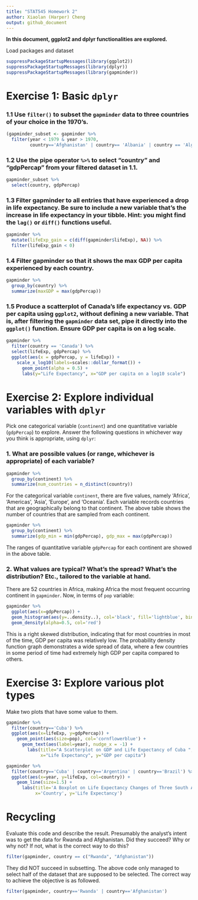 ```yaml
---
title: "STAT545 Homework 2"
author: Xiaolan (Harper) Cheng
output: github_document
---
```


**In this document, ggplot2 and dplyr functionalities are explored.**

Load packages and dataset
```r
suppressPackageStartupMessages(library(ggplot2))
suppressPackageStartupMessages(library(dplyr))
suppressPackageStartupMessages(library(gapminder))
```


# Exercise 1: Basic `dplyr`

### 1.1 Use `filter()` to subset the `gapminder` data to three countries of your choice in the 1970’s.

```r
(gapminder_subset <- gapminder %>% 
  filter(year < 1979 & year > 1970, 
         country=='Afghanistan' | country== 'Albania' | country == 'Algeria'))
```

### 1.2 Use the pipe operator `%>%` to select “country” and “gdpPercap” from your filtered dataset in 1.1.

```r
gapminder_subset %>% 
  select(country, gdpPercap)
```

### 1.3 Filter gapminder to all entries that have experienced a drop in life expectancy. Be sure to include a new variable that’s the increase in life expectancy in your tibble. Hint: you might find the `lag()` or `diff()` functions useful.

```r
gapminder %>%
  mutate(lifeExp_gain = c(diff(gapminder$lifeExp), NA)) %>% 
  filter(lifeExp_gain < 0)
```

### 1.4 Filter gapminder so that it shows the max GDP per capita experienced by each country.

```r
gapminder %>% 
  group_by(country) %>% 
  summarize(maxGDP = max(gdpPercap))
```

### 1.5 Produce a scatterplot of Canada’s life expectancy vs. GDP per capita using `ggplot2`, without defining a new variable. That is, after filtering the `gapminder` data set, pipe it directly into the `ggplot()` function. Ensure GDP per capita is on a log scale.

```r
gapminder %>%
  filter(country == 'Canada') %>% 
  select(lifeExp, gdpPercap) %>% 
  ggplot(aes(x = gdpPercap, y = lifeExp)) +
    scale_x_log10(labels=scales::dollar_format()) +
      geom_point(alpha = 0.5) +
      labs(y="Life Expectancy", x="GDP per capita on a log10 scale")

```


# Exercise 2: Explore individual variables with `dplyr`

Pick one categorical variable (`continent`) and one quantitative variable (`gdpPercap`) to explore. Answer the following questions in whichever way you think is appropriate, using `dplyr`:

### 1. What are possible values (or range, whichever is appropriate) of each variable?

```r
gapminder %>%
  group_by(continent) %>% 
  summarize(num_countries = n_distinct(country))
```
For the categorical variable `continent`, there are five values, namely 'Africa', 'Americas', 'Asia', 'Europe', and 'Oceania'. Each variable records countries that are geographically belong to that continent. The above table shows the number of countries that are sampled from each continent.

```r
gapminder %>%
  group_by(continent) %>% 
  summarize(gdp_min = min(gdpPercap), gdp_max = max(gdpPercap))
```
The ranges of quantitative variable `gdpPercap` for each continent are showed in the above table.


### 2. What values are typical? What’s the spread? What’s the distribution? Etc., tailored to the variable at hand.

There are 52 countries in Africa, making Africa the most frequent occurring continent in `gapminder`. Now, in terms of `pop` variable: 

```r
gapminder %>%
  ggplot(aes(x=gdpPercap)) +
  geom_histogram(aes(y=..density..), col='black', fill='lightblue', bins=200) +
  geom_density(alpha=0.5, col='red')
```
This is a right skewed distribution, indicating that for most countries in most of the time, GDP per capita was relatively low. The probability density function graph demonstrates a wide spread of data, where a few countries in some period of time had extremely high GDP per capita compared to others.


# Exercise 3: Explore various plot types

Make two plots that have some value to them. 

```r
gapminder %>%
  filter(country=='Cuba') %>% 
  ggplot(aes(x=lifeExp, y=gdpPercap)) +
    geom_point(aes(size=pop), col='cornflowerblue') +
      geom_text(aes(label=year), nudge_x = -1) +
        labs(title="A Scatterplot on GDP and Life Expectancy of Cuba ", 
             x="Life Expectancy", y="GDP per capita")

gapminder %>% 
  filter(country=='Cuba' | country=='Argentina' | country=='Brazil') %>% 
  ggplot(aes(x=year, y=lifeExp, col=country)) +
    geom_line(size=1.5) +
      labs(title='A Boxplot on Life Expectancy Changes of Three South America Countries', 
           x='Country', y='Life Expectancy')
```


# Recycling

Evaluate this code and describe the result. Presumably the analyst’s intent was to get the data for Rwanda and Afghanistan. Did they succeed? Why or why not? If not, what is the correct way to do this?

```r
filter(gapminder, country == c("Rwanda", "Afghanistan"))
```

They did NOT succeed in subsetting. The above code only managed to select half of the dataset that are supposed to be selected. The correct way to achieve the objective is as followed. 

```r
filter(gapminder, country=='Rwanda' | country=='Afghanistan')
```


